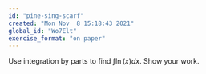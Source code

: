 ```yaml
---
id: "pine-sing-scarf"
created: "Mon Nov  8 15:18:43 2021"
global_id: "Wo7Elt"
exercise_format: "on paper"
---
```



Use integration by parts to find $\int \ln(x) dx$. Show your work.
